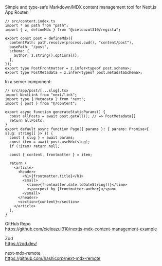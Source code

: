 
Simple and type-safe Markdown/MDX content management tool for Next.js App Router.

```tsx
// src/content.index.ts
import * as path from "path";
import { z, defineMdx } from "@cieloazul310/regista";

export const post = defineMdx({
  contentPath: path.resolve(process.cwd(), "content/post"),
  basePath: "/post",
  schema: {
    author: z.string().optional(),
  },
});
export type PostFrontmatter = z.infer<typeof post.schema>;
export type PostMetadata = z.infer<typeof post.metadataSchema>;
```

In a server component:

```tsx
// src/app/post/[...slug].tsx
import NextLink from "next/link";
import type { Metadata } from "next";
import { post } from "@/content";

export async function generateStaticParams() {
  const allPosts = await post.getAll(); // => PostMetadata[]
  return allPosts;
}
export default async function Page({ params }: { params: Promise<{ slug: string[] }> }) {
  const { slug } = await params;
  const item = await post.useMdx(slug);
  if (!item) return null;

  const { content, frontmatter } = item;
  
  return (
    <article>
      <header>
        <h1>{frontmatter.title}</h1>
        <small>
          <time>{frontmatter.date.toDateString()}</time>
          <span>post by {frontmatter.author}</span>
        </small>
      </header>
      <section>{content}</section>
    </article>
  );
}
```

GitHub Repo  
https://github.com/cieloazul310/nextjs-mdx-content-management-example

Zod  
https://zod.dev/

next-mdx-remote  
https://github.com/hashicorp/next-mdx-remote
